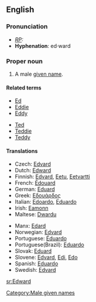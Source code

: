 ==English==

===Pronunciation===
* ''[[RP]]:'' {{IPA|/'edwəd/}}
* '''Hyphenation''': ed&middot;ward

===Proper noun===
{{wikipedia}}
{{en-proper noun}}
# A male [[given name]]. 

====Related terms====
{{top2}}
*[[Ed]]
*[[Eddie]]
*[[Eddy]]
{{mid2}}
*[[Ted]]
*[[Teddie]]
*[[Teddy]]
{{bottom2}}

====Translations====
{{trans-top|male given name}}<!-- origin? -->
*Czech: [[Edvard]] {{m}}
*Dutch: [[#Dutch|Edward]] {{m}}
*Finnish: [[Edvard]], [[Eetu]], [[Eetvartti]]
*French: [[Édouard]] {{m}}
*German: [[Eduard]] {{m}}
*Greek: [[Εδουάρδος]]
*Italian: [[Edoardo]], [[Eduardo]] {{m}}
*Irish: [[Eamonn]] {{m}}
*Maltese: [[Dwardu]]
{{trans-mid}}
*Manx: [[Edard]]
*Norwegian: [[Edvard]]
*Portuguese: [[Éduardo]] {{m}}
*Portuguese(Brazil): [[Eduardo]] {{m}}
*Slovak: [[Eduard#Slovak|Eduard]] {{m}}
*Slovene: [[Edvard]], [[Edi]], [[Edo]]
*Spanish: [[Eduardo]] {{m}}
*Swedish: [[Edvard]]
{{trans-bottom}}

[[Category:Male given names]]

[[sr:Edward]]
